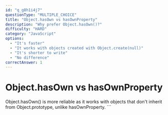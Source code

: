 ```yaml
---
id: "q_g8h1i4j7"
questionType: "MULTIPLE_CHOICE"
title: "Object.hasOwn vs hasOwnProperty"
description: "Why prefer Object.hasOwn()?"
difficulty: "HARD"
category: "JavaScript"
options:
  - "It's faster"
  - "It works with objects created with Object.create(null)"
  - "It's shorter to write"
  - "No difference"
correctAnswer: 1
---
```


# Object.hasOwn vs hasOwnProperty

Object.hasOwn() is more reliable as it works with objects that don't inherit from Object.prototype, unlike hasOwnProperty.
\`\`\`
